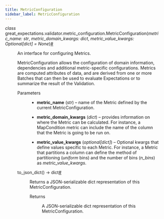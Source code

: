```yaml
---
title: MetricConfiguration
sidebar_label: MetricConfiguration
---
```



<section class="sphinx-api-doc" id="metricconfiguration">

<dl class="py class">
<dt class="sig sig-object py" id="great_expectations.validator.metric_configuration.MetricConfiguration">
<em class="property"><span class="pre">class</span><span class="w"> </span></em><span class="sig-prename descclassname"><span class="pre">great_expectations.validator.metric_configuration.</span></span><span class="sig-name descname"><span class="pre">MetricConfiguration</span></span><span class="sig-paren">(</span><em class="sig-param"><span class="n"><span class="pre">metric_name</span></span><span class="p"><span class="pre">:</span></span><span class="w"> </span><span class="n"><span class="pre">str</span></span></em>, <em class="sig-param"><span class="n"><span class="pre">metric_domain_kwargs</span></span><span class="p"><span class="pre">:</span></span><span class="w"> </span><span class="n"><span class="pre">dict</span></span></em>, <em class="sig-param"><span class="n"><span class="pre">metric_value_kwargs</span></span><span class="p"><span class="pre">:</span></span><span class="w"> </span><span class="n"><span class="pre">Optional</span><span class="p"><span class="pre">[</span></span><span class="pre">dict</span><span class="p"><span class="pre">]</span></span></span><span class="w"> </span><span class="o"><span class="pre">=</span></span><span class="w"> </span><span class="default_value"><span class="pre">None</span></span></em><span class="sig-paren">)</span><a class="headerlink" href="#great_expectations.validator.metric_configuration.MetricConfiguration" title="Permalink to this definition">#</a>
</dt>
<dd>
<p>An interface for configuring Metrics.</p>
<p>MetricConfiguration allows the configuration of domain information, dependencies and additional metric-specific
configurations.  Metrics are computed attributes of data, and are derived from one or more Batches that can then
be used to evaluate Expectations or to summarize the result of the Validation.</p>
<dl class="field-list simple">
<dt class="field-odd">Parameters</dt>
<dd class="field-odd"><ul class="simple">
<li><p><strong>metric_name</strong> (<em>str</em>) – name of the Metric defined by the current MetricConfiguration.</p></li>
<li><p><strong>metric_domain_kwargs</strong> (<em>dict</em>) – provides information on where the Metric can be calculated. For instance, a
MapCondition metric can include the name of the column that the Metric is going to be run on.</p></li>
<li><p><strong>metric_value_kwargs</strong> (<em>optional</em><em>[</em><em>dict</em><em>]</em>) – Optional kwargs that define values specific to each Metric.  For instance,
a Metric that partitions a column can define the method of partitioning (<cite>uniform</cite> bins) and the number of
bins (<cite>n_bins</cite>) as <cite>metric_value_kwargs</cite>.</p></li>
</ul>
</dd>
</dl>
<dl class="py method">
<dt class="sig sig-object py" id="great_expectations.validator.metric_configuration.MetricConfiguration.to_json_dict">
<span class="sig-name descname"><span class="pre">to_json_dict</span></span><span class="sig-paren">(</span><span class="sig-paren">)</span> <span class="sig-return"><span class="sig-return-icon">→</span> <span class="sig-return-typehint"><span class="pre">dict</span></span></span><a class="headerlink" href="#great_expectations.validator.metric_configuration.MetricConfiguration.to_json_dict" title="Permalink to this definition">#</a>
</dt>
<dd>
<p>Returns a JSON-serializable dict representation of this MetricConfiguration.</p>
<dl class="field-list simple">
<dt class="field-odd">Returns</dt>
<dd class="field-odd">
<p>A JSON-serializable dict representation of this MetricConfiguration.</p>
</dd>
</dl>
</dd></dl>
</dd></dl>
</section>